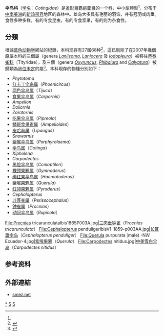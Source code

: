 {{Automatic taxobox
| taxon = Cotingidae
| authority = [[夏尔·吕西安·波拿巴|Bonaparte]]，1849
| image = Rupicola peruviana (male) -San Diego Zoo-8.jpg
| image_caption = [[安第斯动冠伞鸟|安第斯动冠伞鸟]]（''Rupicola peruviana''）
}}
'''伞鸟科'''（[[学名|学名]]：''Cotingidae''）是[[雀形目|雀形目]][[霸鹟亚目|霸鹟亚目]]的一个[[科_(生物)|科]]，中小型體型<ref name=blueanimalbio />，分布于[[中美洲|中]][[南美洲|南美洲]]的[[新热带界|新热带界]]地区的森林中。雄鸟大多具有艳丽的羽饰，并有冠羽或肉垂。食性多种多样，有的专食昆虫，有的专食浆果，有的则为杂食性。

==分類==
根據[[蓝色动物学|蓝色动物学]]網站的紀錄，本科现存有27属68种<ref name=blueanimalbio>{{cite web |url=http://www.blueanimalbio.com/bird/quexingmu/sanniao.htm |publisher=[[蓝色动物学|蓝色动物学]] |title=伞鸟科 Cotingidae |language=zh-hans |accessdate=2011-02-07 |archive-date=2017-11-26 |archive-url=https://web.archive.org/web/20171126100756/http://www.blueanimalbio.com/bird/quexingmu/sanniao.htm |dead-url=no }}</ref>，這已剔除了在2007年幾個原屬本科的三個屬（genera ''[[Laniisoma|Laniisoma]]'', ''[[Laniocera|Laniocera]]'' 及 ''[[Iodopleura|Iodopleura]]''）被移往[[蒂泰雀科|蒂泰雀科]]（Tityridae），及三個（genera ''[[Oxyruncus|Oxyruncus]]'', ''[[Phibalura|Phibalura]]'' and ''[[Calyptura|Calyptura]]''）被歸類為[[地位未定|地位未定]]的屬<ref>{{cite journal |last1=Remsen |first1=J. V., Jr. |first2=C. D. |last2=Cadena |first3=A. |last3=Jaramillo |first4=M. |last4=Nores |first5=J. F. |last5=Pacheco |first6=M. B. |last6=Robbins |first7=T. S. |last7=Schulenberg |first8=F. G. |last8=Stiles |first9=D. F. |last9=Stotz |first10=K. J. |last10=Zimmer |year=2007 |url=http://www.museum.lsu.edu/~Remsen/SACCBaseline.html |title=A classification of the bird species of South America. |journal=American Ornithologists' Union |accessdate=2007-12-12 |language=en |deadurl=yes |archiveurl=https://web.archive.org/web/20090302073659/http://www.museum.lsu.edu/~Remsen/SACCBaseline.html |archivedate=2009-03-02 }}</ref>。本科現存的物種分別如下：
* ''Phytotoma''
* [[红卡丁伞鸟属|红卡丁伞鸟属]]（''Phoenicircus''）
* [[两色伞鸟属|两色伞鸟属]]（''Tijuca''）
* [[食果伞鸟属|食果伞鸟属]]（''Carpornis''）
* ''Ampelion''
* ''Doliornis''
* ''Zaratornis''
* [[吃果伞鸟属|吃果伞鸟属]]（''Pipreola''）
* [[鳞斑食果雀属|鳞斑食果雀属]]（''Ampelioides''）
* [[皮哈鸟属|皮哈鸟属]]（''Lipaugus''）
* ''Snowornis''
* [[紫喉伞鸟|紫喉伞鸟属]]（''Porphyrolaema''）
* [[伞鸟属|伞鸟属]]（''Cotinga''）
* ''Xipholena''
* ''Carpodectes'' 
* [[黑脸伞鸟|黑脸伞鸟属]]（''Conioptilon''）
* [[裸颈果鸦|裸颈果鸦属]]（''Gymnoderus''）
* [[绯红果伞鸟|绯红果伞鸟属]]（''Haematoderus''）
* [[紫喉果鸦|紫喉果鸦属]]（''Querula''）
* [[红领果鸦|红领果鸦属]]（''Pyroderus''）
* ''Cephalopterus''
* [[斗蓬雀|斗蓬雀属]]（''Perissocephalus''）
* [[钟雀属|钟雀属]]（''Procnias''）
* [[动冠伞鸟属|动冠伞鸟属]]（''Rupicola''）

<gallery>
File:Procnias tricarunculataIbis1865P003A.jpg|[[三肉垂钟雀|三肉垂钟雀]]（''Procnias tricarunculata''）
File:Cephalopterus penduligerIbisV1-1859-p003AA.jpg|[[长耳垂伞鸟|长耳垂伞鸟]]（''Cephalopterus penduliger''）
File:Querula purpurata (male) -NW Ecuador-4.jpg|[[紫喉果鸦|紫喉果鸦]]（''Querula''）
File:Carpodectes nitidus.jpg|[[中美雪白伞鸟|中美雪白伞鸟]]（''Carpodectes nitidus''）
</gallery>

==参考资料==
{{reflist}}

==外部連結==
{{commonscat|cotingidae}}
* [https://web.archive.org/web/20070101054001/http://sw.smez.net/birds/jine21-07.htm smez.net]
{{Taxonbar}}
[[Category:伞鸟科|*]]
[[Category:雀形目|S]]
[[Category:1849年描述的分类群|S]]